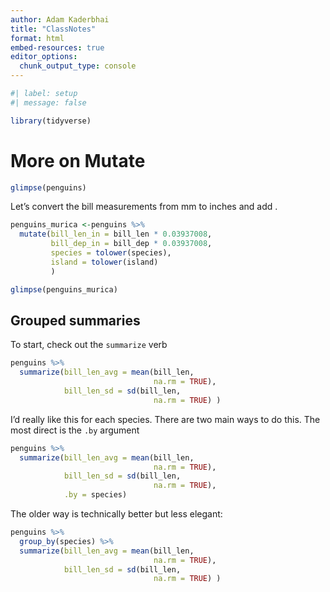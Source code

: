 ```yaml
---
author: Adam Kaderbhai
title: "ClassNotes"
format: html
embed-resources: true
editor_options: 
  chunk_output_type: console
---
```


```r
#| label: setup
#| message: false

library(tidyverse)
```

# More on Mutate

```r
glimpse(penguins)
```

Let's convert the bill measurements from mm to inches and add .

```r
penguins_murica <-penguins %>%
  mutate(bill_len_in = bill_len * 0.03937008,
         bill_dep_in = bill_dep * 0.03937008,
         species = tolower(species),
         island = tolower(island)
         )

glimpse(penguins_murica)
```

## Grouped summaries
To start, check out the `summarize` verb

```r
penguins %>%
  summarize(bill_len_avg = mean(bill_len,
                                na.rm = TRUE),
            bill_len_sd = sd(bill_len,
                                na.rm = TRUE) )
```

I'd really like this for each species. There are two main ways to do this. The most direct is the `.by` argument


```r
penguins %>%
  summarize(bill_len_avg = mean(bill_len,
                                na.rm = TRUE),
            bill_len_sd = sd(bill_len,
                                na.rm = TRUE),
            .by = species)
```

The older way is technically better but less elegant:

```r
penguins %>%
  group_by(species) %>%
  summarize(bill_len_avg = mean(bill_len,
                                na.rm = TRUE),
            bill_len_sd = sd(bill_len,
                                na.rm = TRUE) )
  
```

